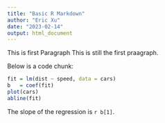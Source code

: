 ```yaml
---
title: "Basic R Markdown"
author: "Eric Xu"
date: "2023-02-14"
output: html_document
---
```


This is first Paragraph
This is still the first praagraph.


Below is a code chunk:

```r
fit = lm(dist ~ speed, data = cars)
b   = coef(fit)
plot(cars)
abline(fit)
```

The slope of the regression is `r b[1]`.
